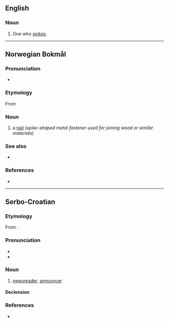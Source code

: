 {{also|Spiker}}

==English==

===Noun===
{{en-noun}}

# {{lb|en|volleyball}} One who [[spike]]s.

----

==Norwegian Bokmål==
{{wikipedia|lang=no}}

===Pronunciation===
* {{audio|No-spiker.ogg|Audio|lang=nb}}

===Etymology===
From {{etyl|gml|nb}} {{m|gml|spiker}}

===Noun===
{{head|nb|noun|g=m|definite singular|spikeren|indefinite plural|spiker|or|spikere|or|spikre|or|spikrer|definite plural|spikerne|or|spikrene}}

# a [[nail]] (''spike-shaped metal fastener used for joining wood or similar materials'')

===See also===
* {{l-nn|spikar}}

===References===
* {{R:The Bokmål Dictionary}}

----

==Serbo-Croatian==

===Etymology===
From {{etyl|en|sh}} {{m|en|speaker}}.

===Pronunciation===
* {{IPA|/spîker/|lang=sh}}
* {{hyphenation|spi|ker|lang=sh}}

===Noun===
{{sh-noun|g=m|head=spȉker}}

# [[newsreader]], [[announcer]]

====Declension====
{{sh-decl-noun
|spiker|spikeri
|spikera|spikera
|spikeru|spikerima
|spikera|spikere
|spikeru|spikeri
|spikeru|spikerima
|spikerom|spikerima
}}

===References===
* {{R:sh:HJP|d1xlWRk}}
